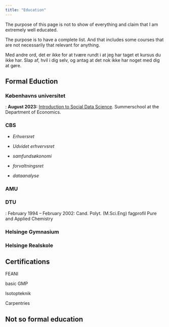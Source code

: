 ```yaml
---
title: "Education"
---
```


The purpose of this page is not to show of everything and claim that I am extremely well educated.

The purpose is to have a complete list. And that includes some courses that are not necessarily that relevant for anything.

Med andre ord, det er ikke for at tvære rundt i at jeg har taget et kursus du ikke har. Slap af, hvil i dig selv, og antag at det nok ikke har noget med dig at gøre.

## Formal Eduction

### Københavns universitet

: **August 2023:** [Introduction to Social Data Science](https://web.archive.org/web/20240112121316/https://kurser.ku.dk/course/a%C3%98kk08216u/). Summerschool at the Department of Economics.

### CBS

- *Erhversret*

- *Udvidet erhvervsret*

- *samfundsøkonomi*

- *forvaltningsret*

- *dataanalyse*

### AMU

### DTU

: February 1994 -- February 2002: Cand. Polyt. (M.Sci.Eng) fagprofil Pure and Applied Chemistry

### Helsinge Gymnasium

### Helsinge Realskole

## Certifications

FEANI

basic GMP

Isotopteknik

Carpentries

## Not so formal education
